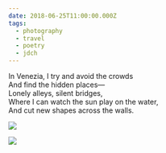```yaml
---
date: 2018-06-25T11:00:00.000Z
tags:
  - photography
  - travel
  - poetry
  - jdch
---
```

In Venezia, I try and avoid the crowds<br/>
And find the hidden places—<br/>
Lonely alleys, silent bridges,<br/>
Where I can watch the sun play on the water,<br/>
And cut new shapes across the walls.

![](../../assets/photos/20180624-IMG_1495.jpg)

![](../../assets/photos/20180624-IMG_1497.jpg)
